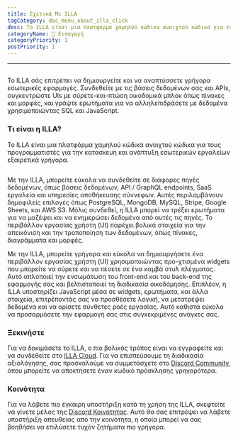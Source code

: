 ```yaml
---
title: Σχετικά Με ILLA
tagCategory: doc_menu_about_illa_click
desc: Το ILLA είναι μια πλατφόρμα χαμηλού κώδικα ανοιχτού κώδικα για τους προγραμματιστές για την κατασκευή και ανάπτυξη εσωτερικών εργαλείων εξαιρετικά γρήγορα.
categoryName: 👋 Εισαγωγή
categoryPriority: 1
postPriority: 1
---
```


* * *

## <h2 hidden>Σχετικά με ILLA</h2>

Το ILLA σάς επιτρέπει να δημιουργείτε και να αναπτύσσετε γρήγορα εσωτερικές εφαρμογές. Συνδεθείτε με τις βάσεις δεδομένων σας και APIs, συγκεντρώστε UIs με σύρετε-και-πτώση οικοδομικά μπλοκ όπως πίνακες και μορφές, και γράψτε ερωτήματα για να αλληλεπιδράσετε με δεδομένα χρησιμοποιώντας SQL και JavaScript.

### Τι είναι η ILLA?

Το ILLA είναι μια πλατφόρμα χαμηλού κώδικα ανοιχτού κώδικα για τους προγραμματιστές για την κατασκευή και ανάπτυξη εσωτερικών εργαλείων εξαιρετικά γρήγορα.

<img
  src='https://cdn.illacloud.com/official-website/img/docs/introduction/about-illa-cloud.png'
  alt=""
/>

Με την ILLA, μπορείτε εύκολα να συνδεθείτε σε διάφορες πηγές δεδομένων, όπως βάσεις δεδομένων, API / GraphQL endpoints, SaaS εργαλεία και υπηρεσίες αποθήκευσης σύννεφων. Αυτές περιλαμβάνουν δημοφιλείς επιλογές όπως PostgreSQL, MongoDB, MySQL, Stripe, Google Sheets, και AWS S3. Μόλις συνδεθεί, η ILLA μπορεί να τρέξει ερωτήματα για να μαζέψει και να ενημερώσει δεδομένα από αυτές τις πηγές. Το περιβάλλον εργασίας χρήστη (UI) παρέχει βολικά στοιχεία για την απεικόνιση και την τροποποίηση των δεδομένων, όπως πίνακες, διαγράμματα και μορφές.

Με την ILLA, μπορείτε γρήγορα και εύκολα να δημιουργήσετε ένα περιβάλλον εργασίας χρήστη (UI) χρησιμοποιώντας προ-χτισμένα widgets που μπορείτε να σύρετε και να πέσετε σε ένα καμβά στυλ πλέγματος. Αυτό απλοποιεί την ενσωμάτωση του front-end και του back-end της εφαρμογής σας και βελτιστοποιεί τη διαδικασία οικοδόμησης. Επιπλέον, η ILLA υποστηρίζει JavaScript μέσα σε widgets, ερωτήματα, και άλλα στοιχεία, επιτρέποντάς σας να προσθέσετε λογική, να μετατρέψει δεδομένα και να ορίσετε σύνθετες ροές εργασίας. Αυτό καθιστά εύκολο να προσαρμόσετε την εφαρμογή σας στις συγκεκριμένες ανάγκες σας.

### Ξεκινήστε

Για να δοκιμάσετε το ILLA, ο πιο βολικός τρόπος είναι να εγγραφείτε και να συνδεθείτε στο [ILLA Cloud](https://cloud.illacloud.com/). 
Για να επισπεύσουμε τη διαδικασία αξιολόγησης, σας προσκαλούμε να συμμετάσχετε στο [Discord Community](https://discord.gg/illacloud), όπου μπορείτε να αποκτήσετε έναν κωδικό πρόσκλησης γρηγορότερα.

### Κοινότητα

Για να λάβετε πιο έγκαιρη υποστήριξη κατά τη χρήση της ILLA, σκεφτείτε να γίνετε μέλος της [Discord Κοινότητας](https://discord.gg/illacloud). Αυτό θα σας επιτρέψει να λάβετε υποστήριξη απευθείας από την κοινότητα, η οποία μπορεί να σας βοηθήσει να επιλύσετε τυχόν ζητήματα πιο γρήγορα. 

